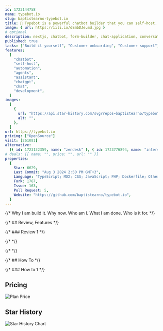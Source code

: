 ```yaml
---
id: 1723144758
name: typebot.io
slug: baptistearno-typebot.io
title: 💬 Typebot is a powerful chatbot builder that you can self-host.
image: { url: https://iili.io/dEmbDJe.md.jpg }
# optional
description: nextjs, chatbot, form-builder, chat-application, conversational-bots, tailwindcss,  ,
published: true
tasks: ["Build it yourself", "Customer onboarding", "Customer support"]
features:
  [
    "chatbot",
    "self-host",
    "automation",
    "agents",
    "assistant",
    "chatgpt",
    "chat",
    "development",
  ]
images:
  [
    {
      url: "https://api.star-history.com/svg?repos=baptistearno/typebot.io",
      alt: "",
    },
  ]
url: https://typebot.io
pricing: ["OpenSource"]
visit: [261081]
alternative:
  [{ id: 1723132359, name: "zendesk" }, { id: 1723776894, name: "intercom" }]
# deals: [{ name: "", price: "", url: "" }]
properties:
  {
    Star: 6629,
    Last Commit: "Aug 3 2024 2:50 PM GMT+3",
    Language: "TypeScript; MDX; CSS; JavaScript; PHP; Dockerfile; Other",
    Fork: 1767,
    Issue: 163,
    Pull Request: 5,
    Website: "https://github.com/baptistearno/typebot.io",
  }
---
```


{/* Why I am build it. Why now. Who am I. What I am done. Who is it for. */}

{/* ## Review, Features */}

{/* ### Review 1 */}

{/* <DetailYoutube videoId="" startTime={0} /> */}

{/* <Twitters ids=[] /> */}

{/* ## How To */}

{/* ### How to 1 */}

## Pricing

<Img
  src="https://p140.p3.n0.cdn.zight.com/items/mXuQRzEN/ffe42f78-d6c2-4c7f-b632-1cddcb9e89ac.jpg?v=%220fdc5d7f8ddabeab04470c507e7eadd5%22"
  alt="Plan Price"
/>

## Star History

![Star History Chart](https://api.star-history.com/svg?repos=baptistearno/typebot.io)
